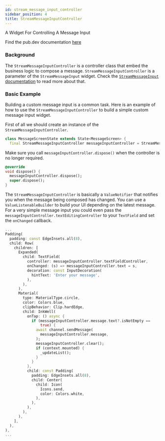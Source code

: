 ```yaml
---
id: stream_message_input_controller
sidebar_position: 4
title: StreamMessageInputController
---
```


A Widget For Controlling A Message Input

Find the pub.dev documentation [here](https://pub.dev/documentation/stream_chat_flutter_core/latest/stream_chat_flutter_core/StreamMessageInputController-class.html)

### Background

The `StreamMessageInputController` is a controller class that embed the business logic to compose a message.
`StreamMessageInputController` is a parameter of the `StreamMessageInput` widget.
Check the [`StreamMessageInput` documentation](../03-stream_chat_flutter/stream_message_input.mdx) to read more about that.

### Basic Example

Building a custom message input is a common task. Here is an example of how to use the `StreamMessageInputController` to build a simple custom message input widget.

First of all we should create an instance of the `StreamMessageInputController`.

```dart
class MessageScreenState extends State<MessageScreen> {
  final StreamMessageInputController messageInputController = StreamMessageInputController();
```

Make sure you call `messageInputController.dispose()` when the controller is no longer required.

```dart
@override
void dispose() {
  messageInputController.dispose();
  super.dispose();
}
```

The `StreamMessageInputController` is basically a `ValueNotifier` that notifies you when the message being composed has changed.
You can use a `ValueListenableBuilder` to build your UI depending on the latest message.
For a very simple message input you could even pass the `messageInputController.textEditingController` to your `TextField` and set the `onChanged` callback.

```dart
...
Padding(
  padding: const EdgeInsets.all(8),
  child: Row(
    children: [
      Expanded(
        child: TextField(
          controller: messageInputController.textFieldController,
          onChanged: (s) => messageInputController.text = s,
          decoration: const InputDecoration(
            hintText: 'Enter your message',
          ),
        ),
      ),
      Material(
        type: MaterialType.circle,
        color: Colors.blue,
        clipBehavior: Clip.hardEdge,
        child: InkWell(
          onTap: () async {
            if (messageInputController.message.text?.isNotEmpty ==
                true) {
              await channel.sendMessage(
                messageInputController.message,
              );
              messageInputController.clear();
              if (context.mounted) {
                _updateList();
              }
            }
          },
          child: const Padding(
            padding: EdgeInsets.all(8),
            child: Center(
              child: Icon(
                Icons.send,
                color: Colors.white,
              ),
            ),
          ),
        ),
      ),
    ],
  ),
),
...
```

